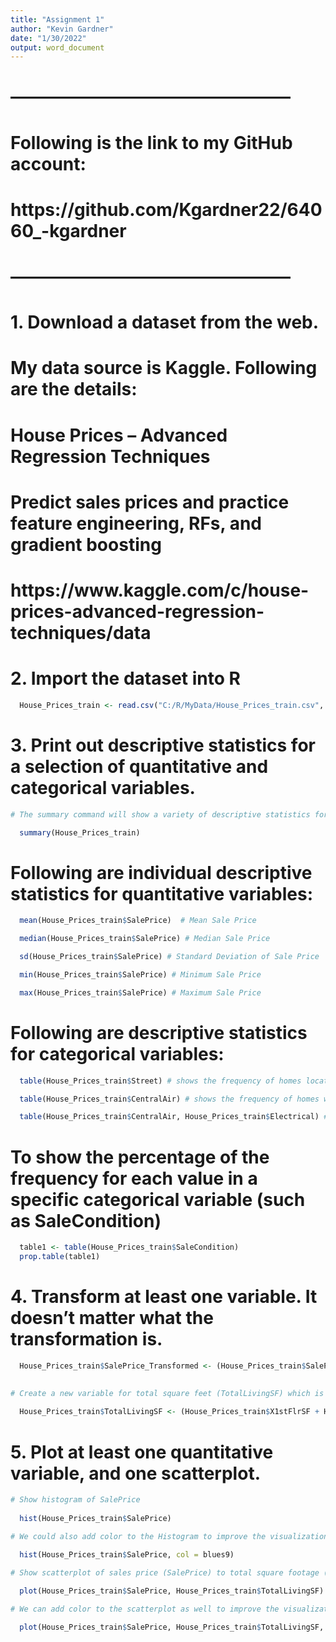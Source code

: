 ```yaml
---
title: "Assignment 1"
author: "Kevin Gardner"
date: "1/30/2022"
output: word_document
---
```

# ------------------------------------------------
# Following is the link to my GitHub account:
# https://github.com/Kgardner22/64060_-kgardner
# ------------------------------------------------


# 1. Download a dataset from the web. 
# My data source is Kaggle. Following are the details:
#     House Prices – Advanced Regression Techniques
#     Predict sales prices and practice feature engineering, RFs, and gradient boosting
# 
# https://www.kaggle.com/c/house-prices-advanced-regression-techniques/data


# 2. Import the dataset into R

```r
  House_Prices_train <- read.csv("C:/R/MyData/House_Prices_train.csv", header=TRUE)
```

# 3. Print out descriptive statistics for a selection of quantitative and categorical variables.

```r
# The summary command will show a variety of descriptive statistics for each variable in the data set including the minimum, 1st quartile, median, mean, 3rd quartile, maximum values and if any NAs are present

  summary(House_Prices_train)
```

# Following are individual descriptive statistics for quantitative variables:

```r
  mean(House_Prices_train$SalePrice)  # Mean Sale Price
```
```r
  median(House_Prices_train$SalePrice) # Median Sale Price
```
```r
  sd(House_Prices_train$SalePrice) # Standard Deviation of Sale Price
```
```r
  min(House_Prices_train$SalePrice) # Minimum Sale Price
```
```r
  max(House_Prices_train$SalePrice) # Maximum Sale Price
```

# Following are descriptive statistics for categorical variables:
```r
  table(House_Prices_train$Street) # shows the frequency of homes located on gravel streets vs paved streets
```
```r
  table(House_Prices_train$CentralAir) # shows the frequency of homes with and without central air
```
```r
  table(House_Prices_train$CentralAir, House_Prices_train$Electrical) # cross classification of homes with and without central air (Y/N) and the type of electrical for the home (fuse box, electrical)
```

# To show the percentage of the frequency for each value in a specific categorical variable (such as SaleCondition)
```r
  table1 <- table(House_Prices_train$SaleCondition)
  prop.table(table1)
```  

# 4. Transform at least one variable. It doesn’t matter what the transformation is.
```r
  House_Prices_train$SalePrice_Transformed <- (House_Prices_train$SalePrice - mean(House_Prices_train$SalePrice))/sd(House_Prices_train$SalePrice)

  
# Create a new variable for total square feet (TotalLivingSF) which is the square footage of the 1st and 2nd floor combined:
  
  House_Prices_train$TotalLivingSF <- (House_Prices_train$X1stFlrSF + House_Prices_train$X2ndFlrSF)
```

# 5. Plot at least one quantitative variable, and one scatterplot.
```r
# Show histogram of SalePrice
  
  hist(House_Prices_train$SalePrice)
```
```r
# We could also add color to the Histogram to improve the visualization

  hist(House_Prices_train$SalePrice, col = blues9)
```

```r
# Show scatterplot of sales price (SalePrice) to total square footage (TotalLivingSF):
  
  plot(House_Prices_train$SalePrice, House_Prices_train$TotalLivingSF)
```  
```r
# We can add color to the scatterplot as well to improve the visualization

  plot(House_Prices_train$SalePrice, House_Prices_train$TotalLivingSF, col = blues9)
```


